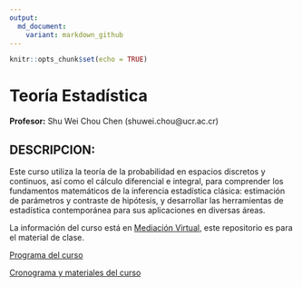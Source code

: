 ```yaml
---
output:
  md_document:
    variant: markdown_github
---
```


```r
knitr::opts_chunk$set(echo = TRUE)
```

# Teoría Estadística

**Profesor:** Shu Wei Chou Chen (shuwei.chou@ucr.ac.cr)


## DESCRIPCION:


Este curso utiliza la teoría de la probabilidad en espacios discretos y continuos, así como el cálculo diferencial e integral, para comprender los fundamentos matemáticos de la inferencia estadística clásica: estimación de parámetros y contraste de hipótesis, y desarrollar las herramientas de estadística contemporánea para sus aplicaciones en diversas áreas. 


La información del curso está en [Mediación Virtual](https://mv1.mediacionvirtual.ucr.ac.cr/course/view.php?id=34897), este repositorio es para el material de clase. 



<a href="Programa-XS3310.pdf">Programa del curso</a>


<a href="https://docs.google.com/spreadsheets/d/1MAGOqFPWk_utN8ucXHEQULb13s6497u2-gBMvLd5IVg/edit?usp=sharing">Cronograma y materiales del curso</a>




